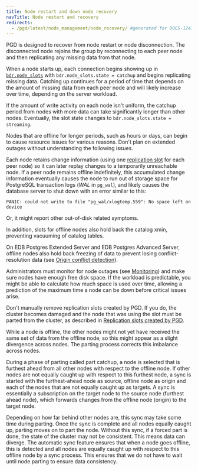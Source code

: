 ```yaml
---
title: Node restart and down node recovery
navTitle: Node restart and recovery
redirects:
  - /pgd/latest/node_management/node_recovery/ #generated for DOCS-1247-PGD-6.0-Docs
---
```


PGD is designed to recover from node restart or node disconnection.
The disconnected node rejoins the group by reconnecting
to each peer node and then replicating any missing data from that node.

When a node starts up, each connection begins showing up in [`bdr.node_slots`](/pgd/6/reference/tables-views-functions/catalogs-visible#bdrnode_slots) with
`bdr.node_slots.state = catchup` and begins replicating missing data.
Catching up continues for a period of time that depends on the
amount of missing data from each peer node and will likely increase
over time, depending on the server workload.

If the amount of write activity on each node isn't uniform, the catchup period
from nodes with more data can take significantly longer than other nodes.
Eventually, the slot state changes to `bdr.node_slots.state = streaming`.

Nodes that are offline for longer periods, such as hours or days,
can begin to cause resource issues for various reasons. Don't plan
on extended outages without understanding the following issues.

Each node retains change information (using one
[replication slot](https://www.postgresql.org/docs/current/logicaldecoding-explanation.html)
for each peer node) so it can later replay changes to a temporarily unreachable node.
If a peer node remains offline indefinitely, this accumulated change information
eventually causes the node to run out of storage space for PostgreSQL
transaction logs (*WAL* in `pg_wal`), and likely causes the database server
to shut down with an error similar to this:

```
PANIC: could not write to file "pg_wal/xlogtemp.559": No space left on device
```

Or, it might report other out-of-disk related symptoms.

In addition, slots for offline nodes also hold back the catalog xmin, preventing
vacuuming of catalog tables.

On EDB Postgres Extended Server and EDB Postgres Advanced Server, offline nodes
also hold back freezing of data to prevent losing conflict-resolution data
(see [Origin conflict detection](/pgd/6/reference/conflict-management/conflicts)).

Administrators must monitor for node outages (see [Monitoring](/pgd/6/reference/monitoring/))
and make sure nodes have enough free disk space. If the workload is
predictable, you might be able to calculate how much space is used over time,
allowing a prediction of the maximum time a node can be down before critical
issues arise.

Don't manually remove replication slots created by PGD. If you do, the cluster
becomes damaged and the node that was using the
slot must be parted from the cluster, as described in [Replication slots created by PGD](replication_slots/).

While a node is offline, the other nodes might not yet have received
the same set of data from the offline node, so this might appear as a slight
divergence across nodes. The parting process corrects this imbalance across nodes.

During a phase of parting called part catchup, a node is selected that is
furthest ahead from all other nodes with respect to the offline node. If other
nodes are not equally caught up with respect to this furthest node, a sync is
started with the furthest-ahead node as source, offline node as origin and each
of the nodes that are not equally caught up as targets. A sync is essentially a
subscription on the target node to the source node (furthest ahead node), which
forwards changes from the offline node (origin) to the target node.

Depending on how far behind other nodes are, this sync may take some time during
parting. Once the sync is complete and all nodes equally caught up, parting
moves on to part the node. Without this sync, if a forced part is done,
the state of the cluster may not be consistent. This means data can diverge.
The automatic sync feature ensures that when a node goes offline, this is
detected and all nodes are equally caught up with respect to this offline node
by a sync process. This ensures that we do not have to wait until node parting to
ensure data consistency.
